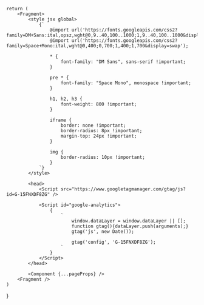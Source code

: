 


    return (
        <Fragment>
            <style jsx global>
                {`
                    @import url('https://fonts.googleapis.com/css2?family=DM+Sans:ital,opsz,wght@0,9..40,100..1000;1,9..40,100..1000&display=swap');
                    @import url('https://fonts.googleapis.com/css2?family=Space+Mono:ital,wght@0,400;0,700;1,400;1,700&display=swap');

                    * {
                        font-family: "DM Sans", sans-serif !important;
                    }

                    pre * {
                        font-family: "Space Mono", monospace !important;
                    }

                    h1, h2, h3 {
                        font-weight: 800 !important;
                    }

                    iframe {
                        border: none !important;
                        border-radius: 8px !important;
                        margin-top: 24px !important;
                    }

                    img {
                        border-radius: 10px !important;
                    }
                `}
            </style>

            <head>
                <Script src="https://www.googletagmanager.com/gtag/js?id=G-15FNXDF8ZG" />

                <Script id="google-analytics">
                    {
                        `
                            window.dataLayer = window.dataLayer || [];
                            function gtag(){dataLayer.push(arguments);}
                            gtag('js', new Date());
                    
                            gtag('config', 'G-15FNXDF8ZG');
                        `
                    }
                </Script>
            </head>

            <Component {...pageProps} />
        <Fragment />
    )

}
